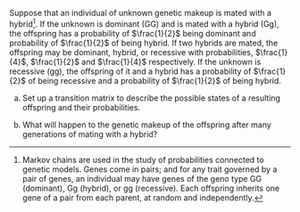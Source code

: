 Suppose that an individual of unknown genetic makeup is mated with a hybrid^[Markov chains are used in the study of probabilities connected to genetic models. Genes come in pairs; and for any trait governed by a pair of genes, an individual may have genes of the geno type GG (dominant), Gg (hybrid), or gg (recessive). Each offspring inherits one gene of a pair from each parent, at random and independently.]. If the unknown is dominant (GG) and is mated with a hybrid (Gg), the offspring has a probability of $\frac{1}{2}$ being dominant and probability of $\frac{1}{2}$ of being hybrid. If two hybrids are mated, the offspring may be dominant, hybrid, or recessive with probabilities, $\frac{1}{4}$, $\frac{1}{2}$ and $\frac{1}{4}$ respectively. If the unknown is recessive (gg), the offspring of it and a hybrid has a probability of $\frac{1}{2}$ of being recessive and a probability of $\frac{1}{2}$ of being hybrid. 

(a) Set up a transition matrix to describe the possible states of a resulting offspring and their probabilities.

(b) What will happen to the genetic makeup of the offspring after many generations of mating with a hybrid?